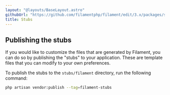 ```yaml
---
layout: "@layouts/BaseLayout.astro"
githubUrl: "https://github.com/filamentphp/filament/edit/3.x/packages/support/docs/09-stubs.md"
title: Stubs
---
```


## Publishing the stubs

If you would like to customize the files that are generated by Filament, you can do so by publishing the "stubs" to your application. These are template files that you can modify to your own preferences.

To publish the stubs to the `stubs/filament` directory, run the following command:

```bash
php artisan vendor:publish --tag=filament-stubs
```
